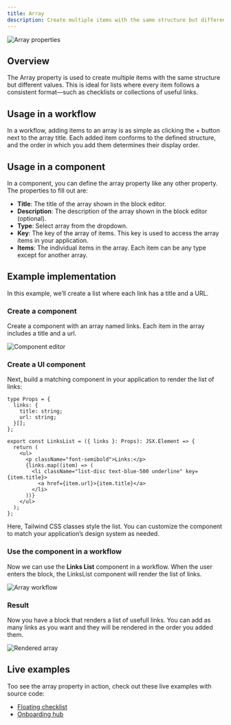 ```yaml
---
title: Array
description: Create multiple items with the same structure but different values.
---
```



![Array properties](/block-properties/array.png)

## Overview

The Array property is used to create multiple items with the same structure but different values. This is ideal for lists where every item follows a consistent format—such as checklists or collections of useful links.

## Usage in a workflow

In a workflow, adding items to an array is as simple as clicking the + button next to the array title. Each added item conforms to the defined structure, and the order in which you add them determines their display order.

## Usage in a component

In a component, you can define the array property like any other property. The properties to fill out are:

- **Title**: The title of the array shown in the block editor.
- **Description**: The description of the array shown in the block editor (optional).
- **Type**: Select array from the dropdown.
- **Key**: The key of the array of items. This key is used to access the array items in your application.
- **Items**: The individual items in the array. Each item can be any type except for another array.

## Example implementation

In this example, we’ll create a list where each link has a title and a URL.

<Steps>

<Step>

### Create a component

Create a component with an array named links. Each item in the array includes a title and a url.

![Component editor](/block-properties/array-template.png)

</Step>

<Step>

### Create a UI component

Next, build a matching component in your application to render the list of links:

```tsx
type Props = {
  links: {
    title: string;
    url: string;
  }[];
};

export const LinksList = ({ links }: Props): JSX.Element => {
  return (
    <ul>
      <p className="font-semibold">Links:</p>
      {links.map((item) => (
        <li className="list-disc text-blue-500 underline" key={item.title}>
          <a href={item.url}>{item.title}</a>
        </li>
      ))}
    </ul>
  );
};
```

Here, Tailwind CSS classes style the list. You can customize the component to match your application’s design system as needed.

</Step>

<Step>

### Use the component in a workflow

Now we can use the **Links List** component in a workflow. When the user enters the block, the LinksList component will render the list of links.

![Array workflow](/block-properties/array-workflow.png)

</Step>

<Step>

### Result

Now you have a block that renders a list of usefull links. You can add as many links as you want and they will be rendered in the order you added them.

![Rendered array](/block-properties/array-example.png)

</Step>

</Steps>

## Live examples

Too see the array property in action, check out these live examples with source code:

- [Floating checklist](https://flows.sh/examples/floating-checklist)
- [Onboarding hub](https://flows.sh/examples/onboarding-hub)
